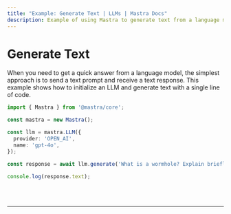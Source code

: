 ```yaml
---
title: "Example: Generate Text | LLMs | Mastra Docs"
description: Example of using Mastra to generate text from a language model with a simple text prompt.
---
```



# Generate Text

When you need to get a quick answer from a language model, the simplest approach is to send a text prompt and receive a text response. This example shows how to initialize an LLM and generate text with a single line of code.

```ts showLineNumbers copy
import { Mastra } from '@mastra/core';

const mastra = new Mastra();

const llm = mastra.LLM({
  provider: 'OPEN_AI',
  name: 'gpt-4o',
});

const response = await llm.generate('What is a wormhole? Explain briefly.');

console.log(response.text);
```

<br />
<br />
<hr className="dark:border-[#404040] border-gray-300" />
<br />
<br />
<GithubLink link={'https://github.com/mastra-ai/mastra/blob/main/examples/basics/llms/generate-text'} />
